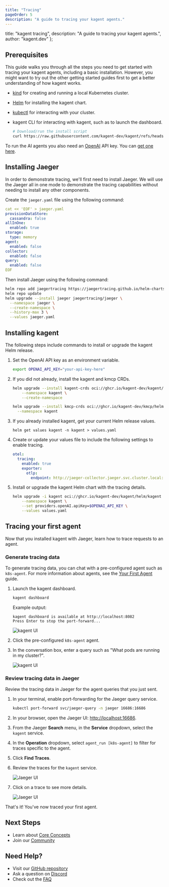 ```yaml
---
title: "Tracing"
pageOrder: 5
description: "A guide to tracing your kagent agents."
---
```


  title: "kagent tracing",
  description: "A guide to tracing your kagent agents.",
  author: "kagent.dev"
};

## Prerequisites

This guide walks you through all the steps you need to get started with tracing your kagent agents, including a basic installation. However, you might want to try out the other getting started guides first to get a better understanding of how kagent works.

- [kind](https://kind.sigs.k8s.io/docs/user/quick-start/) for creating and running a local Kubernetes cluster.
- [Helm](https://helm.sh/docs/intro/install/) for installing the kagent chart.
- [kubectl](https://kubernetes.io/docs/tasks/tools/) for interacting with your cluster.
- kagent CLI for interacting with kagent, such as to launch the dashboard.

  ```bash
  # Download/run the install script
  curl https://raw.githubusercontent.com/kagent-dev/kagent/refs/heads/main/scripts/get-kagent | bash
  ```

To run the AI agents you also need an [OpenAI](https://openai.com) API key. You can [get one here](https://platform.openai.com/account/api-keys).

## Installing Jaeger

In order to demonstrate tracing, we'll first need to install Jaeger. We will use the Jaeger all in one mode to demonstrate the tracing capabilities without needing to install any other components.

Create the `jaeger.yaml` file using the following command:

```yaml
cat << 'EOF' > jaeger.yaml
provisionDataStore:
  cassandra: false
allInOne:
  enabled: true
storage:
  type: memory
agent:
  enabled: false
collector:
  enabled: false
query:
  enabled: false
EOF
```

Then install Jaeger using the following command:

```bash
helm repo add jaegertracing https://jaegertracing.github.io/helm-charts
helm repo update
helm upgrade --install jaeger jaegertracing/jaeger \
  --namespace jaeger \
  --create-namespace \
  --history-max 3 \
  --values jaeger.yaml
```

## Installing kagent

The following steps include commands to install or upgrade the kagent Helm release.

1. Set the OpenAI API key as an environment variable.

   ```bash
   export OPENAI_API_KEY="your-api-key-here"
   ```

2. If you did not already, install the kagent and kmcp CRDs.

   ```bash
   helm upgrade --install kagent-crds oci://ghcr.io/kagent-dev/kagent/helm/kagent-crds \
       --namespace kagent \
       --create-namespace

   helm upgrade --install kmcp-crds oci://ghcr.io/kagent-dev/kmcp/helm/kmcp-crds \
     --namespace kagent
   ```

3. If you already installed kagent, get your current Helm release values.

   ```shell
   helm get values kagent -n kagent > values.yaml
   ```

4. Create or update your values file to include the following settings to enable tracing.

   ```yaml
   otel:
     tracing:
       enabled: true
       exporter:
         otlp:
           endpoint: http://jaeger-collector.jaeger.svc.cluster.local:4317
   ```

5. Install or upgrade the kagent Helm chart with the tracing details.

   ```bash
   helm upgrade -i kagent oci://ghcr.io/kagent-dev/kagent/helm/kagent \
       --namespace kagent \
       --set providers.openAI.apiKey=$OPENAI_API_KEY \
       --values values.yaml
   ```

## Tracing your first agent

Now that you installed kagent with Jaeger, learn how to trace requests to an agent.

### Generate tracing data

To generate tracing data, you can chat with a pre-configured agent such as `k8s-agent`. For more information about agents, see the [Your First Agent](/docs/kagent/getting-started/first-agent) guide.

1. Launch the kagent dashboard.

   ```bash
   kagent dashboard
   ```

   Example output:

   ```console
   kagent dashboard is available at http://localhost:8082
   Press Enter to stop the port-forward...
   ```

   ![kagent UI](/images/kagent-landing.png "Kagent dashboard main page")

2. Click the pre-configured `k8s-agent` agent.

3. In the conversation box, enter a query such as "What pods are running in my cluster?".

   ![kagent UI](/images/k8s-agent-query-light.png "Chatting with an agent")

### Review tracing data in Jaeger

Review the tracing data in Jaeger for the agent queries that you just sent.

1. In your terminal, enable port-forwarding for the Jaeger query service.

   ```bash
   kubectl port-forward svc/jaeger-query -n jaeger 16686:16686
   ```

2. In your browser, open the Jaeger UI: [http://localhost:16686](http://localhost:16686).

3. From the Jaeger **Search** menu, in the **Service** dropdown, select the `kagent` service. 

4. In the **Operation** dropdown, select `agent_run [k8s-agent]` to filter for traces specific to the agent.

5. Click **Find Traces**.

6. Review the traces for the `kagent` service.

   ![Jaeger UI](/images/jaeger-landing.png "Jaeger results page")

7. Click on a trace to see more details.

   ![Jaeger UI](/images/jaeger-trace.png "Jaeger trace details")

That's it! You've now traced your first agent.

## Next Steps

- Learn about [Core Concepts](/docs/kagent/concepts)
- Join our [Community](https://discord.gg/Fu3k65f2k3)

## Need Help?

- Visit our [GitHub repository](https://github.com/kagent-dev/kagent)
- Ask a question on [Discord](https://discord.gg/Fu3k65f2k3)
- Check out the [FAQ](/docs/kagent/resources/faq)